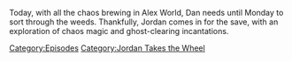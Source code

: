 {{DEFAULTSORT:
    #_EPISODE_0673:Jordan Takes The Wheel 8
}}{{Episode
    | title           = Jordan Takes The Wheel 8
    | caption         = Listen to this episode on [https://knowledgefight.libsyn.com/673-jordan-takes-the-wheel-8 Libsyn] [https://open.spotify.com/episode/5a5ZhfiuniR2i7tdecsjZL Spotify]
    | episodeNumber   = 673
    | length          = 01:37:39
    | airDate         = April 22, 2022
    | episodeType     = [[:Category:Jordan Takes the Wheel|Jordan Takes the Wheel]]
    | previousEpisode = [[672: April 18, 2022]]
    | nextEpisode     = [[674: April 22, 2022]]
}}

{{Stub}}

Today, with all the chaos brewing in Alex World, Dan needs until Monday to sort through the weeds. Thankfully, Jordan comes in for the save, with an exploration of chaos magic and ghost-clearing incantations.

[[Category:Episodes]]
[[Category:Jordan Takes the Wheel]]
